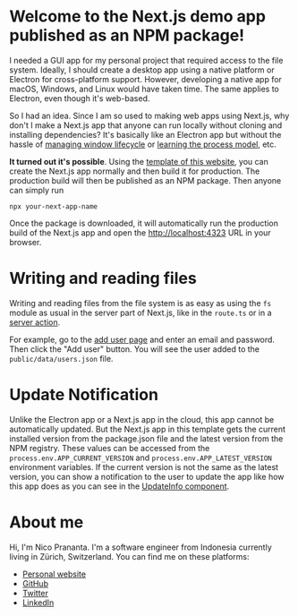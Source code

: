 # Welcome to the Next.js demo app published as an NPM package!

I needed a GUI app for my personal project that required access to the file system. Ideally, I should create a desktop app using a native platform or Electron for cross-platform support. However, developing a native app for macOS, Windows, and Linux would have taken time. The same applies to Electron, even though it's web-based.

So I had an idea. Since I am so used to making web apps using Next.js, why don't I make a Next.js app that anyone can run locally without cloning and installing dependencies? It's basically like an Electron app but without the hassle of [managing window lifecycle](https://www.electronjs.org/docs/latest/tutorial/tutorial-first-app#managing-your-apps-window-lifecycle) or [learning the process model](https://www.electronjs.org/docs/latest/tutorial/process-model), etc.

**It turned out it's possible**. Using the [template of this website](https://github.com/nicnocquee/next-app-as-npm), you can create the Next.js app normally and then build it for production. The production build will then be published as an NPM package. Then anyone can simply run

```
npx your-next-app-name
```

Once the package is downloaded, it will automatically run the production build of the Next.js app and open the [http://localhost:4323](http://localhost:4323) URL in your browser.

# Writing and reading files

Writing and reading files from the file system is as easy as using the `fs` module as usual in the server part of Next.js, like in the `route.ts` or in a [server action](https://nextjs.org/docs/app/building-your-application/data-fetching/server-actions-and-mutations).

For example, go to the [add user page](/add-user) and enter an email and password. Then click the "Add user" button. You will see the user added to the `public/data/users.json` file.

# Update Notification

Unlike the Electron app or a Next.js app in the cloud, this app cannot be automatically updated. But the Next.js app in this template gets the current installed version from the package.json file and the latest version from the NPM registry. These values can be accessed from the `process.env.APP_CURRENT_VERSION` and `process.env.APP_LATEST_VERSION` environment variables. If the current version is not the same as the latest version, you can show a notification to the user to update the app like how this app does as you can see in the [UpdateInfo component](https://github.com/nicnocquee/next-app-as-npm/blob/main/app/update-info.tsx).

# About me

Hi, I'm Nico Prananta. I'm a software engineer from Indonesia currently living in Zürich, Switzerland. You can find me on these platforms:

- [Personal website](https://nico.fyi)
- [GitHub](https://github.com/nicnocquee)
- [Twitter](https://twitter.com/2co_p)
- [LinkedIn](https://www.linkedin.com/in/nico-prananta-884750200/)
